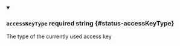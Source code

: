 
<details className="config-field" data-expandable="false" open>
<summary>

### `accessKeyType` <span className="config-field-required" data-required="false">required</span> <span className="config-field-type">string</span> <span className="config-field-default"></span> <span className="config-field-enum"></span> {#status-accessKeyType}

The type of the currently used access key

</summary>



</details>
